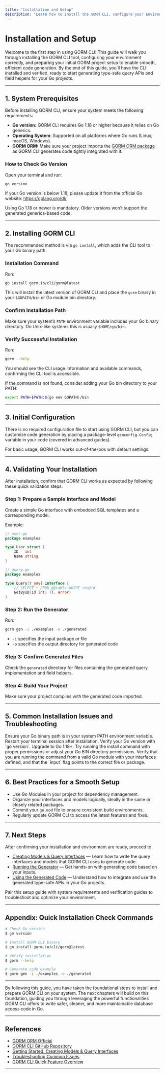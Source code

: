 ```yaml
---
title: "Installation and Setup"
description: "Learn how to install the GORM CLI, configure your environment, and set up your first GORM project for code generation. This page walks through prerequisites, installation commands, and initial troubleshooting for a smooth onboarding experience."
---
```


# Installation and Setup

Welcome to the first step in using GORM CLI! This guide will walk you through installing the GORM CLI tool, configuring your environment correctly, and preparing your initial GORM project setup to enable smooth, efficient code generation. By the end of this guide, you'll have the CLI installed and verified, ready to start generating type-safe query APIs and field helpers for your Go projects.

---

## 1. System Prerequisites

Before installing GORM CLI, ensure your system meets the following requirements:

- **Go version:** GORM CLI requires Go 1.18 or higher because it relies on Go generics.
- **Operating System:** Supported on all platforms where Go runs (Linux, macOS, Windows).
- **GORM ORM:** Make sure your project imports the [GORM ORM package](https://github.com/go-gorm/gorm) as GORM CLI generates code tightly integrated with it.

### How to Check Go Version

Open your terminal and run:

```bash
go version
```

If your Go version is below 1.18, please update it from the official Go website: https://golang.org/dl/

<Tip>
Using Go 1.18 or newer is mandatory. Older versions won’t support the generated generics-based code.
</Tip>

---

## 2. Installing GORM CLI

The recommended method is via `go install`, which adds the CLI tool to your Go binary path.

### Installation Command

Run:

```bash
go install gorm.io/cli/gorm@latest
```

This will install the latest version of GORM CLI and place the `gorm` binary in your `$GOPATH/bin` or Go module bin directory.

### Confirm Installation Path

Make sure your system’s `PATH` environment variable includes your Go binary directory. On Unix-like systems this is usually `$HOME/go/bin`.

### Verify Successful Installation

Run:

```bash
gorm --help
```

You should see the CLI usage information and available commands, confirming the CLI tool is accessible.

<Check>
If the command is not found, consider adding your Go bin directory to your PATH:

```bash
export PATH=$PATH:$(go env GOPATH)/bin
```
</Check>

---

## 3. Initial Configuration

There is no required configuration file to start using GORM CLI, but you can customize code generation by placing a package-level `genconfig.Config` variable in your code (covered in advanced guides).

For basic usage, GORM CLI works out-of-the-box with default settings.

---

## 4. Validating Your Installation

After installation, confirm that GORM CLI works as expected by following these quick validation steps:

### Step 1: Prepare a Sample Interface and Model

Create a simple Go interface with embedded SQL templates and a corresponding model.

Example:

```go
// user.go
package examples

type User struct {
    ID   int
    Name string
}

// query.go
package examples

type Query[T any] interface {
    // SELECT * FROM @@table WHERE id=@id
    GetByID(id int) (T, error)
}
```

### Step 2: Run the Generator

Run:

```bash
gorm gen -i ./examples -o ./generated
```

- `-i` specifies the input package or file
- `-o` specifies the output directory for generated code

### Step 3: Confirm Generated Files

Check the `generated` directory for files containing the generated query implementation and field helpers.

### Step 4: Build Your Project

Make sure your project compiles with the generated code imported.

---

## 5. Common Installation Issues and Troubleshooting

<AccordionGroup title="Troubleshooting Installation Problems">
<Accordion title="'gorm' command not found after installation">
Ensure your Go binary path is in your system PATH environment variable. Restart your terminal session after installation.
</Accordion>
<Accordion title="Go version too low or incompatible">
Verify your Go version with `go version`. Upgrade to Go 1.18+.
</Accordion>
<Accordion title="Permission denied installing the binary">
Try running the install command with proper permissions or adjust your Go BIN directory permissions.
</Accordion>
<Accordion title="Unable to execute 'gorm gen' command">
Verify that you are running the command from a valid Go module with your interfaces defined, and that the `input` flag points to the correct file or package.
</Accordion>
</AccordionGroup>

---

## 6. Best Practices for a Smooth Setup

- Use Go Modules in your project for dependency management.
- Organize your interfaces and models logically, ideally in the same or closely related packages.
- Commit your `go.mod` file to ensure consistent build environments.
- Regularly update GORM CLI to access the latest features and fixes.

---

## 7. Next Steps

After confirming your installation and environment are ready, proceed to:

- [Creating Models & Query Interfaces](/getting-started/first-code-gen/writing-models-interfaces) — Learn how to write the query interfaces and models that GORM CLI uses to generate code.
- [Running the Generator](/getting-started/first-code-gen/running-generator) — Get hands-on with generating code based on your inputs.
- [Using the Generated Code](/getting-started/first-code-gen/first-use) — Understand how to integrate and use the generated type-safe APIs in your Go projects.

<Tip>
Pair this setup guide with system requirements and verification guides to troubleshoot and optimize your environment.
</Tip>

---

## Appendix: Quick Installation Check Commands

```bash
# Check Go version
$ go version

# Install GORM CLI binary
$ go install gorm.io/cli/gorm@latest

# Verify installation
$ gorm --help

# Generate code example
$ gorm gen -i ./examples -o ./generated
```

---

By following this guide, you have taken the foundational steps to install and prepare GORM CLI on your system. The next chapters will build on this foundation, guiding you through leveraging the powerful functionalities GORM CLI offers to write safer, cleaner, and more maintainable database access code in Go.

---

## References

- [GORM ORM Official](https://gorm.io/)
- [GORM CLI GitHub Repository](https://github.com/go-gorm/cli)
- [Getting Started: Creating Models & Query Interfaces](/getting-started/first-code-gen/writing-models-interfaces)
- [Troubleshooting Common Issues](/getting-started/troubleshooting-validation/troubleshooting)
- [GORM CLI Quick Feature Overview](/overview/feature-glance/quick-feature-overview)

---